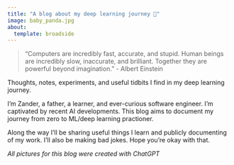 ```yaml
---
title: "A blog about my deep learning journey 🔬"
image: baby_panda.jpg
about:
  template: broadside
---
```


> “Computers are incredibly fast, accurate, and stupid. Human beings are incredibly slow, inaccurate, and brilliant. Together they are powerful beyond imagination.”
> - Albert Einstein

Thoughts, notes, experiments, and useful tidbits I find in my deep learning journey.

I'm Zander, a father, a learner, and ever-curious software engineer. I'm captivated by recent AI developments.
This blog aims to document my journey from zero to ML/deep learning practioner.

Along the way I'll be sharing useful things I learn and publicly documenting of my work.
I'll also be making bad jokes. Hope you're okay with that.

*All pictures for this blog were created with ChatGPT*